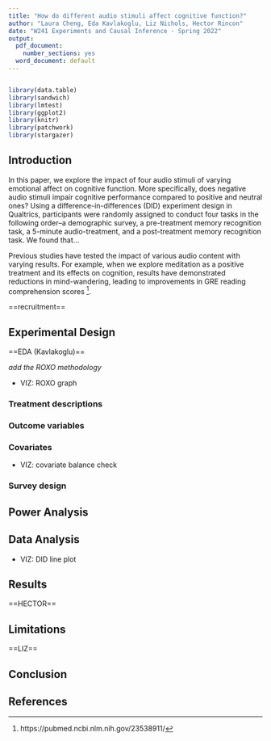 ```yaml
---
title: "How do different audio stimuli affect cognitive function?"
author: "Laura Cheng, Eda Kavlakoglu, Liz Nichols, Hector Rincon"
date: "W241 Experiments and Causal Inference - Spring 2022"
output:
  pdf_document:
    number_sections: yes
  word_document: default
---
```


```r
```


```r
library(data.table)
library(sandwich)
library(lmtest)
library(ggplot2)
library(knitr)
library(patchwork)
library(stargazer)
```


\tableofcontents
\newpage

## Introduction

In this paper, we explore the impact of four audio stimuli of varying emotional affect on cognitive function. More specifically, does negative audio stimuli impair cognitive performance compared to positive and neutral ones? Using a difference-in-differences (DID) experiment design in Qualtrics, participants were randomly assigned to conduct four tasks in the following order–a demographic survey, a pre-treatment memory recognition task, a 5-minute audio-treatment, and a post-treatment memory recognition task. We found that…

Previous studies have tested the impact of various audio content with varying results. For example, when we explore meditation as a positive treatment and its effects on cognition, results have demonstrated reductions in mind-wandering, leading to improvements in GRE reading comprehension scores ^[https://pubmed.ncbi.nlm.nih.gov/23538911/].


==recruitment==

## Experimental Design


==EDA (Kavlakoglu)==

*add the ROXO methodology*

* VIZ: ROXO graph

### Treatment descriptions

### Outcome variables

### Covariates

* VIZ: covariate balance check

### Survey design


## Power Analysis



## Data Analysis

* VIZ: DID line plot

## Results

==HECTOR==

## Limitations

==LIZ==

## Conclusion


## References
